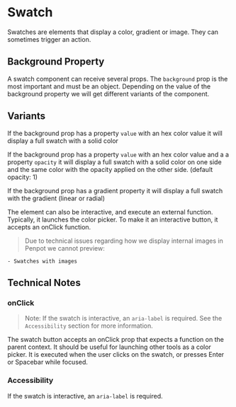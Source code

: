 
<Meta title="Foundations/Utilities/Swatch/Docs" />

# Swatch

Swatches are elements that display a color, gradient or image. They can sometimes trigger an action.

## Background Property

A swatch component can receive several props. The `background` prop is the most important and must be an object. Depending on the value of the background property we will get different variants of the component.

## Variants

If the background prop has a property `value` with an hex color value it will display a full swatch with a solid color

<Canvas of={SwatchStories.Default} />

If the background prop has a property `value` with an hex color value and a a property `opacity` it will display a full swatch with a solid color on one side and the same color with the opacity applied on the other side. (default opacity: 1)

<Canvas of={SwatchStories.WithOpacity} />

If the background prop has a gradient property it will display a full swatch with the gradient (linear or radial)

<Canvas of={SwatchStories.LinearGradient} />
<Canvas of={SwatchStories.RadialGradient} />

The element can also be interactive, and execute an external function. Typically, it launches the color picker. To make it an interactive button, it accepts an onClick function.

<Canvas of={SwatchStories.Clickable} />

> Due to technical issues regarding how we display internal images in Penpot we cannot preview:

    - Swatches with images

## Technical Notes

### onClick

> Note: If the swatch is interactive, an `aria-label` is required. See the `Accessibility` section for more information.

The swatch button accepts an onClick prop that expects a function on the parent context.
It should be useful for launching other tools as a color picker.
It is executed when the user clicks on the swatch, or presses Enter or Spacebar while focused.

### Accessibility

If the swatch is interactive, an `aria-label` is required.

```clj
[:> swatch* {:on-click launch-colorpicker :aria-label "Lorem ipsum"}]
```
